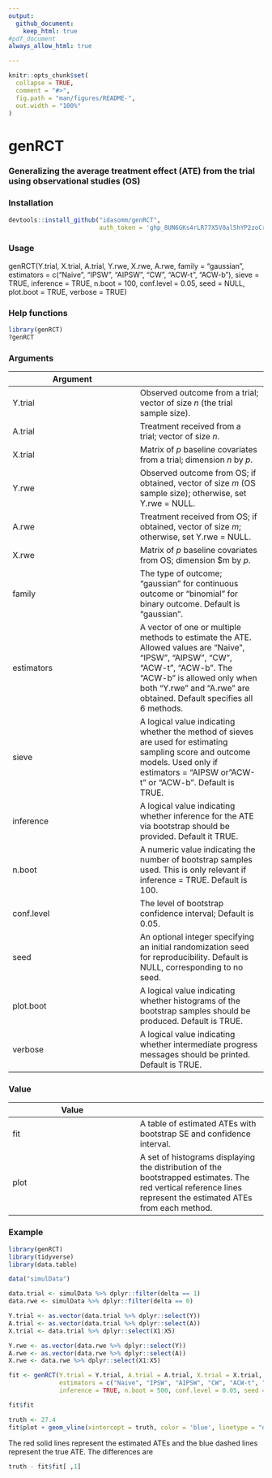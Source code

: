 ```yaml
---
output: 
  github_document:
    keep_html: true
#pdf_document
always_allow_html: true

---
```



```r
knitr::opts_chunk$set(
  collapse = TRUE,
  comment = "#>",
  fig.path = "man/figures/README-",
  out.width = "100%"
)
```


# genRCT

### Generalizing the average treatment effect (ATE) from the trial using observational studies (OS)

### Installation
```r
devtools::install_github("idasomm/genRCT", 
                         auth_token = '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')

```



### Usage

genRCT(Y.trial, X.trial, A.trial, Y.rwe, X.rwe, A.rwe, family = "gaussian", 
       estimators = c("Naive", "IPSW", "AIPSW", "CW", "ACW-t", "ACW-b"), sieve = TRUE,
       inference = TRUE, n.boot = 100, conf.level = 0.05, seed = NULL, 
       plot.boot = TRUE, verbose = TRUE)

### Help functions
```r
library(genRCT)
?genRCT
```

### Arguments

Argument  | 
------------- | -------------
Y.trial | Observed outcome from a trial; vector of size $n$ (the trial sample size).
A.trial | Treatment received from a trial; vector of size $n$.
X.trial | Matrix of $p$ baseline covariates from a trial; dimension $n$ by $p$.
Y.rwe | Observed outcome from OS; if obtained, vector of size $m$ (OS sample size); otherwise, set Y.rwe = NULL.
A.rwe | Treatment received from OS; if obtained, vector of size $m$; otherwise, set Y.rwe = NULL.
X.rwe | Matrix of $p$ baseline covariates from OS; dimension $m by $p$.
family | The type of outcome; "gaussian" for continuous outcome or "binomial" for binary outcome. Default is "gaussian".
estimators | A vector of one or multiple methods to estimate the ATE. Allowed values are "Naive", "IPSW", "AIPSW", "CW", "ACW-t", "ACW-b". The "ACW-b" is allowed only when both "Y.rwe" and "A.rwe" are obtained. Default specifies all 6 methods.
sieve | A logical value indicating whether the method of sieves are used for estimating sampling score and outcome models. Used only if estimators = "AIPSW or "ACW-t" or "ACW-b". Default is TRUE.
inference | A logical value indicating whether inference for the ATE via bootstrap should be provided. Default it TRUE.
n.boot | A numeric value indicating the number of bootstrap samples used. This is only relevant if inference = TRUE. Default is 100.
conf.level | The level of bootstrap confidence interval; Default is 0.05.
seed | An optional integer specifying an initial randomization seed for reproducibility. Default is NULL, corresponding to no seed.
plot.boot | A logical value indicating whether histograms of the bootstrap samples should be produced. Default is TRUE.
verbose | A logical value indicating whether intermediate progress messages should be printed. Default is TRUE.


### Value

Value  | 
------------- | -------------
fit	|  A table of estimated ATEs with bootstrap SE and confidence interval.
plot | A set of histograms displaying the distribution of the bootstrapped estimates. The red vertical reference lines represent the estimated ATEs from each method.

### Example

```r

library(genRCT)
library(tidyverse)
library(data.table)

data("simulData")

data.trial <- simulData %>% dplyr::filter(delta == 1)
data.rwe <- simulData %>% dplyr::filter(delta == 0)

Y.trial <- as.vector(data.trial %>% dplyr::select(Y))
A.trial <- as.vector(data.trial %>% dplyr::select(A))
X.trial <- data.trial %>% dplyr::select(X1:X5)

Y.rwe <- as.vector(data.rwe %>% dplyr::select(Y))
A.rwe <- as.vector(data.rwe %>% dplyr::select(A))
X.rwe <- data.rwe %>% dplyr::select(X1:X5)

fit <- genRCT(Y.trial = Y.trial, A.trial = A.trial, X.trial = X.trial, Y.rwe = Y.rwe, A.rwe = A.rwe, X.rwe = X.rwe, family = "gaussian",
              estimators = c("Naive", "IPSW", "AIPSW", "CW", "ACW-t", "ACW-b"), sieve = TRUE,
              inference = TRUE, n.boot = 500, conf.level = 0.05, seed = 12345, plot.boot = TRUE, verbose = FALSE)

fit$fit

truth <- 27.4
fit$plot + geom_vline(xintercept = truth, color = 'blue', linetype = "dashed", show.legend = T)
```
The red solid lines represent the estimated ATEs and the blue dashed lines represent the true ATE.
The differences are

```r
truth - fit$fit[ ,1]
```





